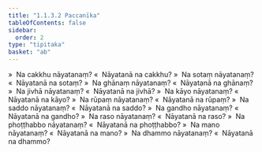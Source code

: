 ```yaml
---
title: "1.1.3.2 Paccanīka"
tableOfContents: false
sidebar:
  order: 2
type: "tipitaka"
basket: "ab"
---
```



<DynamicBreadcrumb />

<Division number="7">

<Paragraph number="121">
»  Na cakkhu nāyatanaṃ?
</Paragraph>

<Paragraph number="122">
«  Nāyatanā na cakkhu?
</Paragraph>

<Paragraph number="123">
»  Na sotaṃ nāyatanaṃ?
</Paragraph>

<Paragraph number="124">
«  Nāyatanā na sotaṃ?
</Paragraph>

<Paragraph number="125">
»  Na ghānaṃ nāyatanaṃ?
</Paragraph>

<Paragraph number="126">
«  Nāyatanā na ghānaṃ?
</Paragraph>

<Paragraph number="127">
»  Na jivhā nāyatanaṃ?
</Paragraph>

<Paragraph number="128">
«  Nāyatanā na jivhā?
</Paragraph>

<Paragraph number="129">
»  Na kāyo nāyatanaṃ?
</Paragraph>

<Paragraph number="130">
«  Nāyatanā na kāyo?
</Paragraph>

<Paragraph number="131">
»  Na rūpaṃ nāyatanaṃ?
</Paragraph>

<Paragraph number="132">
«  Nāyatanā na rūpaṃ?
</Paragraph>

<Paragraph number="133">
»  Na saddo nāyatanaṃ?
</Paragraph>

<Paragraph number="134">
«  Nāyatanā na saddo?
</Paragraph>

<Paragraph number="135">
»  Na gandho nāyatanaṃ?
</Paragraph>

<Paragraph number="136">
«  Nāyatanā na gandho?
</Paragraph>

<Paragraph number="137">
»  Na raso nāyatanaṃ?
</Paragraph>

<Paragraph number="138">
«  Nāyatanā na raso?
</Paragraph>

<Paragraph number="139">
»  Na phoṭṭhabbo nāyatanaṃ?
</Paragraph>

<Paragraph number="140">
«  Nāyatanā na phoṭṭhabbo?
</Paragraph>

<Paragraph number="141">
»  Na mano nāyatanaṃ?
</Paragraph>

<Paragraph number="142">
«  Nāyatanā na mano?
</Paragraph>

<Paragraph number="143">
»  Na dhammo nāyatanaṃ?
</Paragraph>

<Paragraph number="144">
«  Nāyatanā na dhammo?
</Paragraph>
</Division>